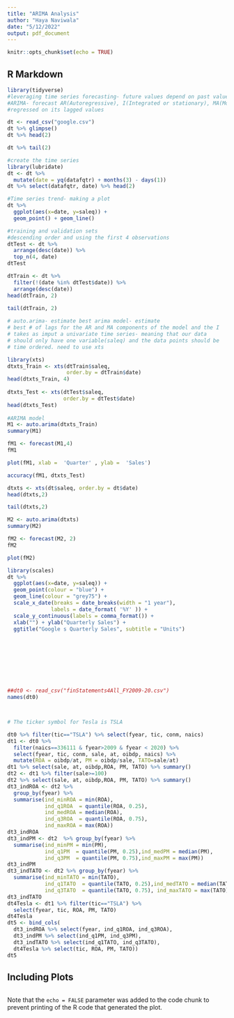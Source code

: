 ```yaml
---
title: "ARIMA Analysis"
author: "Haya Naviwala"
date: "5/12/2022"
output: pdf_document
---
```


```r
knitr::opts_chunk$set(echo = TRUE)
```

## R Markdown


```r
library(tidyverse)
#leveraging time series forecasting- future values depend on past values
#ARIMA- forecast AR(Autoregressive), I(Integrated or stationary), MA(Moving Average)
#regressed on its lagged values

dt <- read_csv("google.csv")
dt %>% glimpse()
dt %>% head(2)

dt %>% tail(2)

#create the time series
library(lubridate)
dt <- dt %>%
  mutate(date = yq(datafqtr) + months(3) - days(1))
dt %>% select(datafqtr, date) %>% head(2)

#Time series trend- making a plot
dt %>%
  ggplot(aes(x=date, y=saleq)) +
  geom_point() + geom_line()

#training and validation sets
#descending order and using the first 4 observations
dtTest <- dt %>% 
  arrange(desc(date)) %>%
  top_n(4, date)
dtTest

dtTrain <- dt %>%
  filter(!(date %in% dtTest$date)) %>%
  arrange(desc(date))
head(dtTrain, 2)

tail(dtTrain, 2)
     
# auto.arima- estimate best arima model- estimate
# best # of lags for the AR and MA components of the model and the I
# takes as imput a univariate time series- meaning that our data
# should only have one variable(saleq) and the data points should be
# time ordered. need to use xts

library(xts)
dtxts_Train <- xts(dtTrain$saleq,
                   order.by = dtTrain$date)    
head(dtxts_Train, 4)  
     
dtxts_Test <- xts(dtTest$saleq,
                  order.by = dtTest$date)
head(dtxts_Test)
     
#ARIMA model
M1 <- auto.arima(dtxts_Train)
summary(M1)

fM1 <- forecast(M1,4)
fM1

plot(fM1, xlab =  'Quarter' , ylab =  'Sales')

accuracy(fM1, dtxts_Test)

dtxts <- xts(dt$saleq, order.by = dt$date)
head(dtxts,2)

tail(dtxts,2)

M2 <- auto.arima(dtxts)
summary(M2)

fM2 <- forecast(M2, 2)
fM2

plot(fM2)

library(scales)
dt %>%
  ggplot(aes(x=date, y=saleq)) +
  geom_point(colour = "blue") +
  geom_line(colour = "grey75") +
  scale_x_date(breaks = date_breaks(width = "1 year"),
              labels = date_format( '%Y' )) +
  scale_y_continuous(labels = comma_format()) +
  xlab("") + ylab("Quarterly Sales") +
  ggtitle("Google s Quarterly Sales", subtitle = "Units")








     
##dt0 <- read_csv("finStatements4All_FY2009-20.csv")
names(dt0)



# The ticker symbol for Tesla is TSLA

dt0 %>% filter(tic=="TSLA") %>% select(fyear, tic, conm, naics)
dt1 <- dt0 %>% 
  filter(naics==336111 & fyear>2009 & fyear < 2020) %>% 
  select(fyear, tic, conm, sale, at, oibdp, naics) %>% 
  mutate(ROA = oibdp/at, PM = oibdp/sale, TATO=sale/at)
dt1 %>% select(sale, at, oibdp,ROA, PM, TATO) %>% summary()
dt2 <- dt1 %>% filter(sale>=100)
dt2 %>% select(sale, at, oibdp,ROA, PM, TATO) %>% summary()
dt3_indROA <- dt2 %>% 
  group_by(fyear) %>% 
  summarise(ind_minROA = min(ROA),
            ind_q1ROA  = quantile(ROA, 0.25),
            ind_medROA = median(ROA),
            ind_q3ROA  = quantile(ROA, 0.75),
            ind_maxROA = max(ROA))
dt3_indROA
dt3_indPM <- dt2  %>% group_by(fyear) %>% 
  summarise(ind_minPM = min(PM),
            ind_q1PM  = quantile(PM, 0.25),ind_medPM = median(PM),
            ind_q3PM  = quantile(PM, 0.75),ind_maxPM = max(PM))
dt3_indPM
dt3_indTATO <- dt2 %>% group_by(fyear) %>% 
  summarise(ind_minTATO = min(TATO),
            ind_q1TATO  = quantile(TATO, 0.25),ind_medTATO = median(TATO), 
            ind_q3TATO  = quantile(TATO, 0.75), ind_maxTATO = max(TATO))
dt3_indTATO
dt4Tesla <- dt1 %>% filter(tic=="TSLA") %>% 
  select(fyear, tic, ROA, PM, TATO)
dt4Tesla  
dt5 <- bind_cols(
  dt3_indROA %>% select(fyear, ind_q1ROA, ind_q3ROA),
  dt3_indPM %>% select(ind_q1PM, ind_q3PM),
  dt3_indTATO %>% select(ind_q1TATO, ind_q3TATO),
  dt4Tesla %>% select(tic, ROA, PM, TATO))
dt5

```

## Including Plots



```

```

Note that the `echo = FALSE` parameter was added to the code chunk to prevent printing of the R code that generated the plot.
